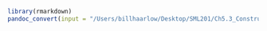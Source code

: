 ``` r
library(rmarkdown)
pandoc_convert(input = "/Users/billhaarlow/Desktop/SML201/Ch5.3_Constructing_Confidence_Intervals/SML201 Chapter 5.3.html", to = "markdown_strict", options = c("--mathjax", "--atx-headers"), output = "Ch5.3.3.md")
```